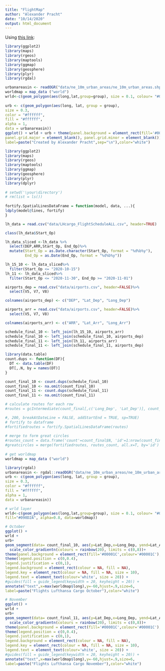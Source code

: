 ```yaml
---
title: "FlightMap"
author: "Alexander Pracht"
date: "10/14/2020"
output: html_document
---
```

Using [this link](https://weiminwang.blog/2015/06/24/use-r-to-plot-flight-routes-on-a-fancy-world-background/):


```r
library(ggplot2)
library(maps)
library(rgeos)
library(maptools)
library(ggmap)
library(geosphere)
library(plyr)
library(rgdal)

urbanareasin <- readOGR("data/ne_10m_urban_areas/ne_10m_urban_areas.shp")
worldmap = map_data ("world")
wrld<-c(geom_polygon(aes(long,lat,group=group), size = 0.1, colour= "#090D2A", fill="#090D2A", alpha=0.8, data=worldmap))
 
urb <- c(geom_polygon(aes(long, lat, group = group),
size = 0.3,
color = "#ffffff",
fill = "#ffffff",
alpha = 1,
data = urbanareasin))
ggplot() + wrld + urb + theme(panel.background = element_rect(fill='#00001C',colour='#00001C'),
panel.grid.major = element_blank(), panel.grid.minor = element_blank()) + annotate("text",x=max(worldmap$long),y=-60,hjust=.9,size=3,
label=paste("Created by Alexander Pracht",sep="\n"),color="white")

```

```r
library(ggplot2)
library(maps)
library(rgeos)
library(maptools)
library(ggmap)
library(geosphere)
library(plyr)
library(dplyr)
 
# setwd('\your\directory')
# rm(list = ls())
 
fortify.SpatialLinesDataFrame = function(model, data, ...){
ldply(model@lines, fortify)
}

lh_data = read.csv("data/LHcargo_FlightScheduleALL.csv", header=TRUE)

class(lh_data$Start_Op)

lh_data_sliced <-lh_data %>%
  select(DEP,ARR,Start_Op, End_Op)%>%
  mutate(Start_Op = as.Date.character(Start_Op, format = "%d%b%y"), 
         End_Op = as.Date(End_Op, format = "%d%b%y"))

lh_15_10 <- lh_data_sliced%>%
  filter(Start_Op <= "2020-10-15")
lh_11 <- lh_data_sliced%>%
  filter(Start_Op <= "2020-11-30", End_Op >= "2020-11-01")

airports_dep = read.csv("data/airports.csv", header=FALSE)%>%
  select(V5, V7, V8)

colnames(airports_dep) <- c("DEP", "Lat_Dep", "Long_Dep")

airports_arr = read.csv("data/airports.csv", header=FALSE)%>%
  select(V5, V7, V8)

colnames(airports_arr) <- c("ARR", "Lat_Arr", "Long_Arr")

schedule_final_10 <- left_join(lh_15_10, airports_arr)
schedule_final_10 <- left_join(schedule_final_10, airports_dep)
schedule_final_11 <- left_join(lh_11, airports_arr)
schedule_final_11 <- left_join(schedule_final_11, airports_dep)

library(data.table)
count.dups <- function(DF){
  DT <- data.table(DF)
  DT[,.N, by = names(DT)]
}

count_final_10 <- count.dups(schedule_final_10)
count_final_10 <- na.omit(count_final_10)
count_final_11 <- count.dups(schedule_final_11)
count_final_11 <- na.omit(count_final_11)

# calculate routes for each row
#routes = gcIntermediate(count_final[,c('Long_Dep', 'Lat_Dep')], count_final[,c('Long_Arr', 'Lat_Arr')], addStartEnd=TRUE, breakAtDateLine=TRUE)

#, 200, breakAtDateLine = FALSE, addStartEnd = TRUE, sp=TRUE)
# fortify to dataframe
#fortifiedroutes = fortify.SpatialLinesDataFrame(routes)
 
# merge to form great circles
#routes_count = data.frame('count'=count_final$N, 'id'=1:nrow(count_final), 'Airport'=count_final$DEP)
#greatcircles = merge(fortifiedroutes, routes_count, all.x=T, by='id')
 
# get worldmap
worldmap = map_data ("world")

library(rgdal) 
urbanareasin <- rgdal::readOGR("data/ne_10m_urban_areas/ne_10m_urban_areas.shp")
urb <- c(geom_polygon(aes(long, lat, group = group),
size = 0.3,
color = "#ffffff",
fill = "#ffffff",
alpha = 1,
data = urbanareasin))

# wrld layer
wrld<-c(geom_polygon(aes(long,lat,group=group), size = 0.1, colour= "#090D2A",
fill="#090D2A", alpha=0.8, data=worldmap))

# October
ggplot() +
wrld +
urb+
geom_segment(data= count_final_10, aes(y=Lat_Dep,x=Long_Dep, yend=Lat_Arr, xend=Long_Arr, colour=N), alpha = 0.1)+ 
  scale_color_gradientn(colours = rainbow(20), limits = c(0,8))+
theme(panel.background = element_rect(fill='#00001C',colour='#00001C'), panel.grid.major = element_blank(), panel.grid.minor = element_blank()) +
theme(legend.position = c(0,0.4),
legend.justification = c(0,1),
legend.background = element_rect(colour = NA, fill = NA),
legend.key = element_rect(colour = NA, fill = NA, size = 10),
legend.text = element_text(colour='white', size = 20)) +
#guides(fill = guide_legend(keywidth = 20, keyheight = 20)) +
annotate("text",x=max(worldmap$long),y=-60,hjust=.9,size=6,
label=paste("Flights Lufthansa Cargo October"),color="white")

# November
ggplot() +
wrld +
urb+
geom_segment(data= count_final_11, aes(y=Lat_Dep,x=Long_Dep, yend=Lat_Arr, xend=Long_Arr, colour=N), alpha = 0.1)+ 
  scale_color_gradientn(colours = rainbow(20), limits = c(0,8))+
theme(panel.background = element_rect(fill='#00001C',colour='#00001C'), panel.grid.major = element_blank(), panel.grid.minor = element_blank()) +
theme(legend.position = c(0,0.4),
legend.justification = c(0,1),
legend.background = element_rect(colour = NA, fill = NA),
legend.key = element_rect(colour = NA, fill = NA, size = 10),
legend.text = element_text(colour='white', size = 20)) +
#guides(fill = guide_legend(keywidth = 20, keyheight = 20)) +
annotate("text",x=max(worldmap$long),y=-60,hjust=.9,size=6,
label=paste("Flights Lufthansa Cargo November"),color="white")

```


